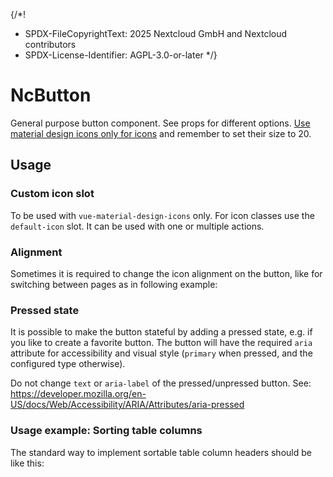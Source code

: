 {/*!
  * SPDX-FileCopyrightText: 2025 Nextcloud GmbH and Nextcloud contributors
  * SPDX-License-Identifier: AGPL-3.0-or-later
  */}

<Meta of={NcButtonStories} />

# NcButton

General purpose button component. See props for different options.
[Use material design icons only for icons](https://www.npmjs.com/package/vue-material-design-icons) and remember to set their size to 20.

<ArgTypes of={NcButtonStories} />

## Usage

### Custom icon slot

To be used with `vue-material-design-icons` only. For icon classes use the `default-icon` slot.
It can be used with one or multiple actions.

<Canvas of={NcButtonStories.General} />

### Alignment

Sometimes it is required to change the icon alignment on the button, like for switching between pages as in following example:

<Canvas of={NcButtonStories.Alignment} />

### Pressed state

It is possible to make the button stateful by adding a pressed state, e.g. if you like to create a favorite button.
The button will have the required `aria` attribute for accessibility and visual style (`primary` when pressed, and the configured type otherwise).

Do not change `text` or `aria-label` of the pressed/unpressed button. See: https://developer.mozilla.org/en-US/docs/Web/Accessibility/ARIA/Attributes/aria-pressed

<Canvas of={NcButtonStories.Pressed} />

### Usage example: Sorting table columns

The standard way to implement sortable table column headers should be like this:

<Canvas of={NcButtonStories.SortingTable} />
